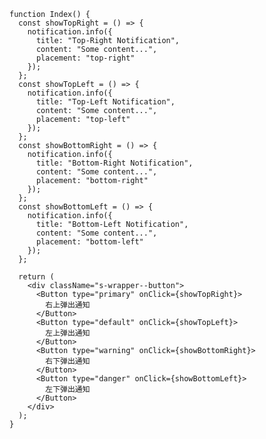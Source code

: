 ```tsx live=true deps=notification
function Index() {
  const showTopRight = () => {
    notification.info({
      title: "Top-Right Notification",
      content: "Some content...",
      placement: "top-right"
    });
  };
  const showTopLeft = () => {
    notification.info({
      title: "Top-Left Notification",
      content: "Some content...",
      placement: "top-left"
    });
  };
  const showBottomRight = () => {
    notification.info({
      title: "Bottom-Right Notification",
      content: "Some content...",
      placement: "bottom-right"
    });
  };
  const showBottomLeft = () => {
    notification.info({
      title: "Bottom-Left Notification",
      content: "Some content...",
      placement: "bottom-left"
    });
  };

  return (
    <div className="s-wrapper--button">
      <Button type="primary" onClick={showTopRight}>
        右上弹出通知
      </Button>
      <Button type="default" onClick={showTopLeft}>
        左上弹出通知
      </Button>
      <Button type="warning" onClick={showBottomRight}>
        右下弹出通知
      </Button>
      <Button type="danger" onClick={showBottomLeft}>
        左下弹出通知
      </Button>
    </div>
  );
}
```
